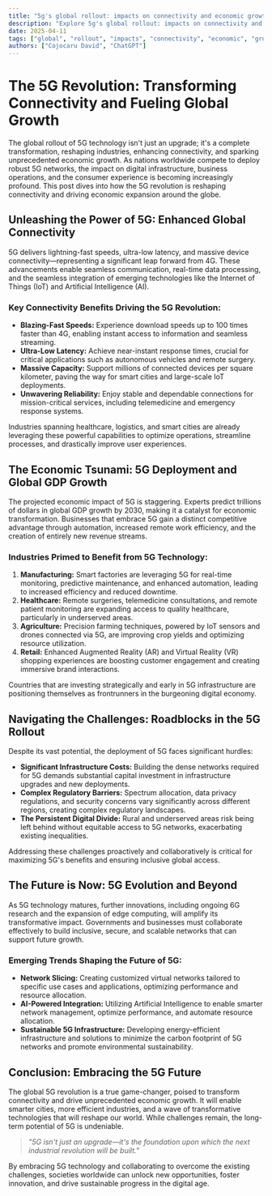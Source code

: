 ```yaml
---
title: "5g's global rollout: impacts on connectivity and economic growth"
description: "Explore 5g's global rollout: impacts on connectivity and economic growth in this detailed guide, offering insights, strategies, and practical tips to enhance your understanding and application of the topic."
date: 2025-04-11
tags: ["global", "rollout", "impacts", "connectivity", "economic", "growth"]
authors: ["Cojocaru David", "ChatGPT"]
---
```


# The 5G Revolution: Transforming Connectivity and Fueling Global Growth

The global rollout of 5G technology isn't just an upgrade; it's a complete transformation, reshaping industries, enhancing connectivity, and sparking unprecedented economic growth. As nations worldwide compete to deploy robust 5G networks, the impact on digital infrastructure, business operations, and the consumer experience is becoming increasingly profound. This post dives into how the 5G revolution is reshaping connectivity and driving economic expansion around the globe.

## Unleashing the Power of 5G: Enhanced Global Connectivity

5G delivers lightning-fast speeds, ultra-low latency, and massive device connectivity—representing a significant leap forward from 4G. These advancements enable seamless communication, real-time data processing, and the seamless integration of emerging technologies like the Internet of Things (IoT) and Artificial Intelligence (AI).

### Key Connectivity Benefits Driving the 5G Revolution:

- **Blazing-Fast Speeds:** Experience download speeds up to 100 times faster than 4G, enabling instant access to information and seamless streaming.
- **Ultra-Low Latency:** Achieve near-instant response times, crucial for critical applications such as autonomous vehicles and remote surgery.
- **Massive Capacity:** Support millions of connected devices per square kilometer, paving the way for smart cities and large-scale IoT deployments.
- **Unwavering Reliability:** Enjoy stable and dependable connections for mission-critical services, including telemedicine and emergency response systems.

Industries spanning healthcare, logistics, and smart cities are already leveraging these powerful capabilities to optimize operations, streamline processes, and drastically improve user experiences.

## The Economic Tsunami: 5G Deployment and Global GDP Growth

The projected economic impact of 5G is staggering. Experts predict trillions of dollars in global GDP growth by 2030, making it a catalyst for economic transformation. Businesses that embrace 5G gain a distinct competitive advantage through automation, increased remote work efficiency, and the creation of entirely new revenue streams.

### Industries Primed to Benefit from 5G Technology:

1.  **Manufacturing:** Smart factories are leveraging 5G for real-time monitoring, predictive maintenance, and enhanced automation, leading to increased efficiency and reduced downtime.
2.  **Healthcare:** Remote surgeries, telemedicine consultations, and remote patient monitoring are expanding access to quality healthcare, particularly in underserved areas.
3.  **Agriculture:** Precision farming techniques, powered by IoT sensors and drones connected via 5G, are improving crop yields and optimizing resource utilization.
4.  **Retail:** Enhanced Augmented Reality (AR) and Virtual Reality (VR) shopping experiences are boosting customer engagement and creating immersive brand interactions.

Countries that are investing strategically and early in 5G infrastructure are positioning themselves as frontrunners in the burgeoning digital economy.

## Navigating the Challenges: Roadblocks in the 5G Rollout

Despite its vast potential, the deployment of 5G faces significant hurdles:

- **Significant Infrastructure Costs:** Building the dense networks required for 5G demands substantial capital investment in infrastructure upgrades and new deployments.
- **Complex Regulatory Barriers:** Spectrum allocation, data privacy regulations, and security concerns vary significantly across different regions, creating complex regulatory landscapes.
- **The Persistent Digital Divide:** Rural and underserved areas risk being left behind without equitable access to 5G networks, exacerbating existing inequalities.

Addressing these challenges proactively and collaboratively is critical for maximizing 5G's benefits and ensuring inclusive global access.

## The Future is Now: 5G Evolution and Beyond

As 5G technology matures, further innovations, including ongoing 6G research and the expansion of edge computing, will amplify its transformative impact. Governments and businesses must collaborate effectively to build inclusive, secure, and scalable networks that can support future growth.

### Emerging Trends Shaping the Future of 5G:

- **Network Slicing:** Creating customized virtual networks tailored to specific use cases and applications, optimizing performance and resource allocation.
- **AI-Powered Integration:** Utilizing Artificial Intelligence to enable smarter network management, optimize performance, and automate resource allocation.
- **Sustainable 5G Infrastructure:** Developing energy-efficient infrastructure and solutions to minimize the carbon footprint of 5G networks and promote environmental sustainability.

## Conclusion: Embracing the 5G Future

The global 5G revolution is a true game-changer, poised to transform connectivity and drive unprecedented economic growth. It will enable smarter cities, more efficient industries, and a wave of transformative technologies that will reshape our world. While challenges remain, the long-term potential of 5G is undeniable.

> _"5G isn't just an upgrade—it's the foundation upon which the next industrial revolution will be built."_

By embracing 5G technology and collaborating to overcome the existing challenges, societies worldwide can unlock new opportunities, foster innovation, and drive sustainable progress in the digital age.
